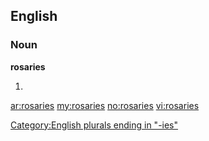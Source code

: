 ==English==

===Noun===
'''rosaries'''

# {{plural of|[[rosary]]}}

[[Category:English plurals ending in "-ies"]]

[[ar:rosaries]]
[[my:rosaries]]
[[no:rosaries]]
[[vi:rosaries]]